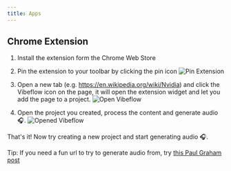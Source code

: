 ```yaml
---
title: Apps
---
```


## Chrome Extension

1. Install the extension form the Chrome Web Store

   <InstallOnChromeButton />

2. Pin the extension to your toolbar by clicking the pin icon
   ![Pin Extension](/start/step-5.png)
3. Open a new tab (e.g. https://en.wikipedia.org/wiki/Nvidia) and click the Vibeflow icon on the page, it will open the extension widget and let you add the page to a project.
   ![Open Vibeflow](/start/step-6.png)
4. Open the project you created, process the content and generate audio 🎧.
   ![Opened Vibeflow](/start/step-7.png)

That's it! Now try creating a new project and start generating audio 🎧.

Tip: If you need a fun url to try to generate audio from, try [this Paul Graham post](https://paulgraham.com/simply.html)
